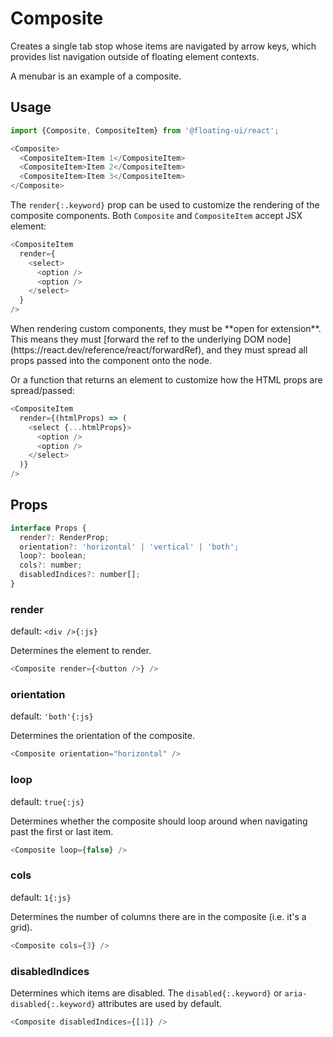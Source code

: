 # Composite

Creates a single tab stop whose items are navigated by arrow
keys, which provides list navigation outside of floating element
contexts.

A menubar is an example of a composite.

## Usage

```js
import {Composite, CompositeItem} from '@floating-ui/react';
```

```js
<Composite>
  <CompositeItem>Item 1</CompositeItem>
  <CompositeItem>Item 2</CompositeItem>
  <CompositeItem>Item 3</CompositeItem>
</Composite>
```

The `render{:.keyword}` prop can be used to customize the
rendering of the composite components. Both `Composite` and
`CompositeItem` accept JSX element:

```js
<CompositeItem
  render={
    <select>
      <option />
      <option />
    </select>
  }
/>
```

<Notice type="error" title="Important">
  When rendering custom components, they must be **open for
  extension**. This means they must [forward the ref to the
  underlying DOM
  node](https://react.dev/reference/react/forwardRef), and they
  must spread all props passed into the component onto the node.
</Notice>

Or a function that returns an element to customize how the HTML
props are spread/passed:

```js
<CompositeItem
  render={(htmlProps) => (
    <select {...htmlProps}>
      <option />
      <option />
    </select>
  )}
/>
```

## Props

```js
interface Props {
  render?: RenderProp;
  orientation?: 'horizontal' | 'vertical' | 'both';
  loop?: boolean;
  cols?: number;
  disabledIndices?: number[];
}
```

### render

default: `<div />{:js}`

Determines the element to render.

```js
<Composite render={<button />} />
```

### orientation

default: `'both'{:js}`

Determines the orientation of the composite.

```js
<Composite orientation="horizontal" />
```

### loop

default: `true{:js}`

Determines whether the composite should loop around when
navigating past the first or last item.

```js
<Composite loop={false} />
```

### cols

default: `1{:js}`

Determines the number of columns there are in the composite (i.e.
it's a grid).

```js
<Composite cols={3} />
```

### disabledIndices

Determines which items are disabled. The `disabled{:.keyword}` or
`aria-disabled{:.keyword}` attributes are used by default.

```js
<Composite disabledIndices={[1]} />
```
